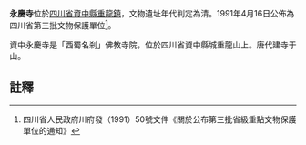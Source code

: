 {{msg:四川省文物保護單位
|名稱 = 永慶寺及[[資中禹王宫木牌坊|木牌坊]]
|編號 = 78
|圖片 = 
|級別 = S3
|分類 = 
|時代 = [[清代|清代]]
|地点 = [[四川省|四川省]][[資中縣|資中縣]][[重龍鎮|重龍鎮]]
|坐標 =
|登錄 = 1991年4月16日
}}
'''永慶寺'''位於[[四川省|四川省]][[資中縣|資中縣]][[重龍鎮|重龍鎮]]，文物遺址年代判定為清。1991年4月16日公佈為四川省第三批文物保護單位<ref>四川省人民政府川府發（1991）50號文件《關於公布第三批省級重點文物保護單位的通知》</ref>。

資中永慶寺是「西蜀名剎」佛教寺院，位於四川省資中縣城重龍山上。唐代建寺于山。
==註釋==
{{reflist}}
{{文物保護單位小作品}}
{{內江市境內的四川省文物保護單位}}